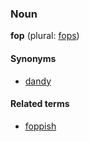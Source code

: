 ===Noun===
'''fop''' (plural: [[fops]])

====Synonyms====
*[[dandy]]

====Related terms====
*[[foppish]]